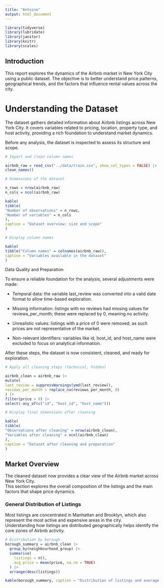 ```yaml
---
title: "Antoine"
output: html_document
---
```


```r

library(tidyverse)   
library(lubridate)   
library(janitor)     
library(knitr)       
library(scales)  
```

## Introduction

This report explores the dynamics of the Airbnb market in New York City using a public dataset. The objective is to better understand price patterns, geographical trends, and the factors that influence rental values across the city.

# Understanding the Dataset

The dataset gathers detailed information about Airbnb listings across New York City. It covers variables related to pricing, location, property type, and host activity, providing a rich foundation to understand market dynamics.

Before any analysis, the dataset is inspected to assess its structure and scope.

```r
# Import and clean column names

airbnb_raw = read_csv("../data/train.csv", show_col_types = FALSE) |>
clean_names()

# Dimensions of the dataset

n_rows = nrow(airbnb_raw)
n_cols = ncol(airbnb_raw)

kable(
tibble(
"Number of observations" = n_rows,
"Number of variables" = n_cols
),
caption = "Dataset overview: size and scope"
)

```

```r
# Display column names

kable(
tibble("Column names" = colnames(airbnb_raw)),
caption = "Variables available in the dataset"
)
```

Data Quality and Preparation

To ensure a reliable foundation for the analysis, several adjustments were made:

-   Temporal data: the variable last_review was converted into a valid date format to allow time-based exploration.

-   Missing information: listings with no reviews had missing values for reviews_per_month; these were replaced by 0, meaning no activity.

-   Unrealistic values: listings with a price of 0 were removed, as such prices are not representative of the market.

-   Non-relevant identifiers: variables like id, host_id, and host_name were excluded to focus on analytical information.

After these steps, the dataset is now consistent, cleaned, and ready for exploration.

```r
# Apply all cleaning steps (technical, hidden)

airbnb_clean = airbnb_raw |>
mutate(
last_review = suppressWarnings(ymd(last_review)),
reviews_per_month = replace_na(reviews_per_month, 0)
) |>
filter(price > 0) |>
select(-any_of(c("id", "host_id", "host_name")))

# Display final dimensions after cleaning

kable(
tibble(
"Observations after cleaning" = nrow(airbnb_clean),
"Variables after cleaning" = ncol(airbnb_clean)
),
caption = "Dataset after cleaning and preparation"
)
```

## Market Overview

The cleaned dataset now provides a clear view of the Airbnb market across New York City.\
This section explores the overall composition of the listings and the main factors that shape price dynamics.

### General Distribution of Listings

Most listings are concentrated in Manhattan and Brooklyn, which also represent the most active and expensive areas in the city.\
Understanding how listings are distributed geographically helps identify the core zones of Airbnb activity.

```r
# Distribution by borough
borough_summary = airbnb_clean |>
  group_by(neighbourhood_group) |>
  summarise(
    listings = n(),
    avg_price = mean(price, na.rm = TRUE)
  ) |>
  arrange(desc(listings))

kable(borough_summary, caption = "Distribution of listings and average price by borough")
```
